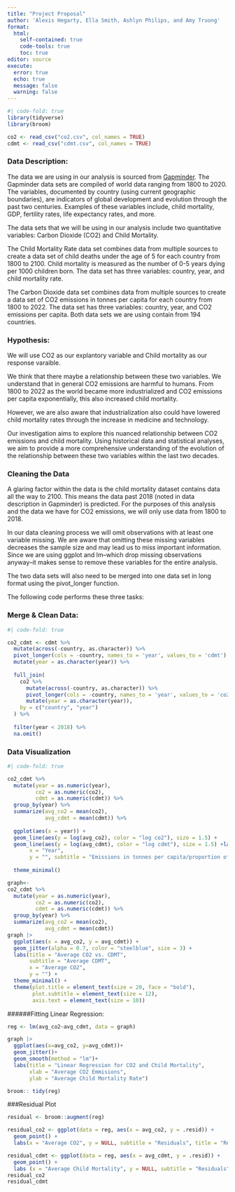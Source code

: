 ```yaml
---
title: "Project Proposal"
author: 'Alexis Hegarty, Ella Smith, Ashlyn Philips, and Amy Truong'
format: 
  html:
    self-contained: true
    code-tools: true
    toc: true
editor: source
execute: 
  error: true
  echo: true
  message: false
  warning: false
---
```


```r
#| code-fold: true
library(tidyverse)
library(broom)

co2 <- read_csv("co2.csv", col_names = TRUE)
cdmt <- read_csv("cdmt.csv", col_names = TRUE)
```

### Data Description:

The data we are using in our analysis is sourced from [Gapminder](https://www.gapminder.org/data/documentation/). The Gapminder data sets are compiled of world data ranging from 1800 to 2020. The variables, documented by country (using current geographic boundaries), are indicators of global development and evolution through the past two centuries. Examples of these variables include, child mortality, GDP, fertility rates, life expectancy rates, and more.

The data sets that we will be using in our analysis include two quantitative variables: Carbon Dioxide (CO2) and Child Mortality.

The Child Mortality Rate data set combines data from multiple sources to create a data set of child deaths under the age of 5 for each country from 1800 to 2100. Child mortality is measured as the number of 0-5 years dying per 1000 children born. The data set has three variables: country, year, and child mortality rate.

The Carbon Dioxide data set combines data from multiple sources to create a data set of CO2 emissions in tonnes per capita for each country from 1800 to 2022. The data set has three variables: country, year, and CO2 emissions per capita. Both data sets we are using contain from 194 countries.

### Hypothesis:

We will use CO2 as our explantory variable and Child mortality as our response varaible.

We think that there maybe a relationship between these two variables. We understand that in general CO2 emissions are harmful to humans. From 1800 to 2022 as the world became more industrialized and CO2 emissions per capita exponentially, this also increased child mortality.

However, we are also aware that industrialization also could have lowered child mortality rates through the increase in medicine and technology.

Our investigation aims to explore this nuanced relationship between CO2 emissions and child mortality. Using historical data and statistical analyses, we aim to provide a more comprehensive understanding of the evolution of the relationship between these two variables within the last two decades.

### Cleaning the Data

A glaring factor within the data is the child mortality dataset contains data all the way to 2100. This means the data past 2018 (noted in data description in Gapminder) is predicted. For the purposes of this analysis and the data we have for CO2 emissions, we will only use data from 1800 to 2018.

In our data cleaning process we will omit observations with at least one variable missing. We are aware that omitting these missing variables decreases the sample size and may lead us to miss important information. Since we are using ggplot and lm--which drop missing observations anyway--it makes sense to remove these variables for the entire analysis.

The two data sets will also need to be merged into one data set in long format using the pivot_longer function.

The following code performs these three tasks:

### Merge & Clean Data:

```r
#| code-fold: true

co2_cdmt <- cdmt %>%
  mutate(across(-country, as.character)) %>%
  pivot_longer(cols = -country, names_to = 'year', values_to = 'cdmt') %>%
  mutate(year = as.character(year)) %>%
  
  full_join(
    co2 %>%
      mutate(across(-country, as.character)) %>%
      pivot_longer(cols = -country, names_to = 'year', values_to = 'co2') %>%
      mutate(year = as.character(year)),
    by = c("country", "year")
  ) %>%
  
  filter(year < 2018) %>%
  na.omit()


```

### Data Visualization


```r
#| code-fold: true

co2_cdmt %>%
  mutate(year = as.numeric(year),
         co2 = as.numeric(co2),
         cdmt = as.numeric(cdmt)) %>%
  group_by(year) %>%
  summarize(avg_co2 = mean(co2),
            avg_cdmt = mean(cdmt)) %>%
  
  ggplot(aes(x = year)) +
  geom_line(aes(y = log(avg_co2), color = "log co2"), size = 1.5) +
  geom_line(aes(y = log(avg_cdmt), color = "log cdmt"), size = 1.5) +labs(title = "Relationship CO2 Emmissions and Child Mortality Rates",
       x = "Year",
       y = "", subtitle = "Emissions in tonnes per capita/proportion of deaths per 1000 births") +
  
  theme_minimal()
```


```r
graph<-
co2_cdmt %>%
  mutate(year = as.numeric(year),
         co2 = as.numeric(co2), 
         cdmt = as.numeric(cdmt)) %>%  
  group_by(year) %>%  
  summarize(avg_co2 = mean(co2),
            avg_cdmt = mean(cdmt)) 
graph |>
  ggplot(aes(x = avg_co2, y = avg_cdmt)) +  
  geom_jitter(alpha = 0.7, color = "steelblue", size = 3) +    
  labs(title = "Average CO2 vs. CDMT", 
       subtitle = "Average CDMT", 
       x = "Average CO2",
       y = "") + 
  theme_minimal() +  
  theme(plot.title = element_text(size = 20, face = "bold"),      
        plot.subtitle = element_text(size = 12), 
        axis.text = element_text(size = 10))

```
######Fitting Linear Regression:
```r
reg <- lm(avg_co2~avg_cdmt, data = graph)

graph |>
  ggplot(aes(x=avg_co2, y=avg_cdmt))+
  geom_jitter()+
  geom_smooth(method = "lm")+ 
  labs(title = "Linear Regression for CO2 and Child Mortality", 
       xlab = "Average CO2 Emmisions", 
       ylab = "Average Child Mortality Rate")

```

```r
broom:: tidy(reg)
```

###Residual Plot
```r
residual <- broom::augment(reg)

residual_co2 <- ggplot(data = reg, aes(x = avg_co2, y = .resid)) +
  geom_point() +
  labs(x = "Average CO2", y = NULL, subtitle = "Residuals", title = "Residual Plot of Average CO2")

residual_cdmt <- ggplot(data = reg, aes(x = avg_cdmt, y = .resid)) +
  geom_point() +
  labs (x = "Average Child Mortality", y = NULL, subtitle = "Residuals", title = "Residual Plot of Average Child Mortality")
residual_co2
residual_cdmt
```
